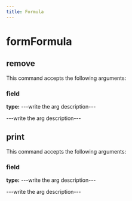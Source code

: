 ```yaml
---
title: Formula
---
```


# formFormula

## remove

This command accepts the following arguments:

### field
**type:** ---write the arg description---

---write the arg description---


## print

This command accepts the following arguments:

### field
**type:** ---write the arg description---

---write the arg description---


